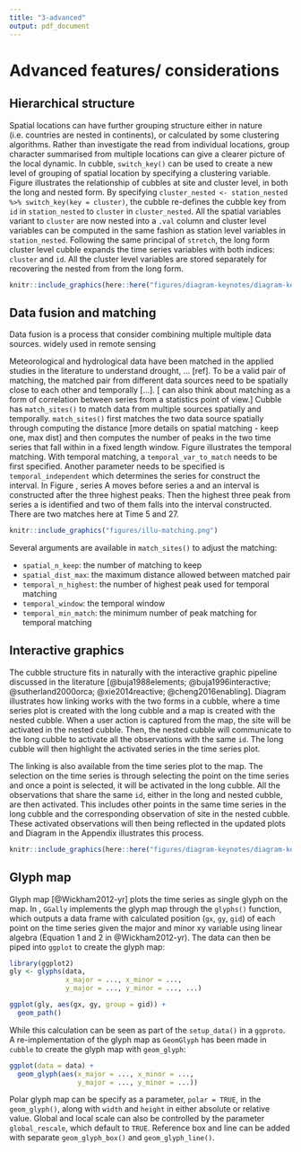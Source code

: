 ```yaml
---
title: "3-advanced"
output: pdf_document
---
```


# Advanced features/ considerations

## Hierarchical structure

Spatial locations can have further grouping structure either in nature (i.e. countries are nested in continents), or calculated by some clustering algorithms. Rather than investigate the read from individual locations, group character summarised from multiple locations can give a clearer picture of the local dynamic. In cubble, `switch_key()` can be used to create a new level of grouping of spatial location by specifying a clustering variable. Figure \ref{fig:illu-hier} illustrates the relationship of cubbles at site and cluster level, in both the long and nested form. By specifying `cluster_nested <- station_nested %>% switch_key(key = cluster)`, the cubble re-defines the cubble key from `id` in `station_nested` to `cluster` in `cluster_nested`. All the spatial variables variant to `cluster` are now nested into a `.val` column and cluster level variables can be computed in the same fashion as station level variables in `station_nested`. Following the same principal of `stretch`, the long form cluster level cubble expands the time series variables with both indices: `cluster` and `id`. All the cluster level variables are stored separately for recovering the nested from from the long form.

```r
knitr::include_graphics(here::here("figures/diagram-keynotes/diagram-keynotes.003.png"))
```

## Data fusion and matching

Data fusion is a process that consider combining multiple multiple data sources. 
widely used in remote sensing 

Meteorological and hydrological data have been matched in the applied studies in the literature to understand drought, ... [ref]. To be a valid pair of matching, the matched pair from different data sources need to be spatially close to each other and temporally [...]. [
can also think about matching as a form of correlation between series from a statistics point of view.] Cubble has `match_sites()` to match data from multiple sources spatially and temporally. `match_sites()` first matches the two data source spatially through computing the distance [more details on spatial matching - keep one, max dist] and then computes the number of peaks in the two time series that fall within in a fixed length window. Figure \ref{fig:illu-matching} illustrates the temporal matching. With temporal matching, a `temporal_var_to_match` needs to be first specified. Another parameter needs to be specified is `temporal_independent` which determines the series for construct the interval. In Figure \ref{fig:illu-matching}, series A moves before series a and an interval is constructed after the three highest peaks. Then the highest three peak from series a is identified and two of them falls into the interval constructed. There are two matches here at Time 5 and 27.

```r
knitr::include_graphics("figures/illu-matching.png")
```

Several arguments are available in `match_sites()` to adjust the matching: 

 - `spatial_n_keep`: the number of matching to keep
 - `spatial_dist_max`: the maximum distance allowed between matched pair
 - `temporal_n_highest`: the number of highest peak used for temporal matching
 - `temporal_window`: the temporal window 
 - `temporal_min_match`: the minimum number of peak matching for temporal matching

## Interactive graphics

<!-- Interactive graphics can listen to users' actions on the plot to provide additional information that facilitates data exploration. This is a useful technique for spatio-temporal data since users can zoom or pan the map to view the local and global structure of the map; use tooltips or popups to query more information about a graphic element; or highlight points to explore its linked views in other plots. In the R community, many implementations have been developed to connect \proglang{R} to \proglang{javascript} to create interactive graphics. In relation to spatio, temporal, and spatio-temporal data, the general purpose packages \pkg{plotly} [@plotly] and \pkg{leaflet} [@leaflet] realise various interactive actions through their corresponding javascript libraries. \pkg{crosstalk} [@crosstalk] and \pkg{tsibbletalk} [@tsibbletalk] implement brushed linking between htmlwidgets. \pkg{ggiraph} [@ggiraph] enables tooltip, self-linking, and customised actions specified through its own \proglang{javascript}. -->

<!-- While many graphic implementations present worked examples to illustrate the usage of the package, few documents the underlying pipeline that transforms the raw data step-by-step to the final view on the screen. There have been some early work in building the data pipeline for (interactive) graphics [@buja1988elements; @buja1996interactive;  @sutherland2000orca] and more recent discussions include @wickham2009plumbing, @xie2014reactive, and @cheng2016enabling. -->

The cubble structure fits in naturally with the interactive graphic pipeline discussed in the literature [@buja1988elements; @buja1996interactive;  @sutherland2000orca; @xie2014reactive; @cheng2016enabling]. Diagram \ref{fig:illu-interactive} illustrates how linking works with the two forms in a cubble, where a time series plot is created with the long cubble and a map is created with the nested cubble. When a user action is captured from the map, the site will be activated in the nested cubble. Then, the nested cubble will communicate to the long cubble to activate all the observations with the same `id`. The long cubble will then highlight the  activated series in the time series plot. 

The linking is also available from the time series plot to the map. The selection on the time series is through selecting the point on the time series and once a point is selected, it will be activated in the long cubble. All the observations that share the same `id`,  either in the long and nested cubble, are then activated. This includes other points in the same time series in the long cubble and the corresponding observation of site in the nested cubble. These activated observations will then being reflected in the updated plots and Diagram \ref{fig:illu-interactive-2} in the Appendix illustrates this process. 

```r
knitr::include_graphics(here::here("figures/diagram-keynotes/diagram-keynotes.004.png"))
```

## Glyph map

Glyph map [@Wickham2012-yr] plots the time series as single glyph on the map. 
<!-- Variation of glyph maps has been developed to visualise uncertainty in **Visumap** [@Lucchesi2021] and deal with irregular local grid [@Beecham2021-vk].  -->
In \proglang{R}, `GGally` implements the glyph map through the `glyphs()` function, which outputs a data frame with calculated position (`gx`, `gy`, `gid`) of each point on the time series given the major and minor xy variable using linear algebra (Equation 1 and 2 in @Wickham2012-yr). The data can then be piped into `ggplot` to create the glyph map: 

```r
library(ggplot2)
gly <- glyphs(data, 
              x_major = ..., x_minor = ..., 
              y_major = ..., y_minor = ..., ...)

ggplot(gly, aes(gx, gy, group = gid)) + 
  geom_path() 
```

While this calculation can be seen as part of the `setup_data()` in a `ggproto`. A re-implementation of the glyph map as `GeomGlyph` has been made in `cubble` to create the glyph map with `geom_glyph`:

```r
ggplot(data = data) +
  geom_glyph(aes(x_major = ..., x_minor = ..., 
                 y_major = ..., y_minor = ...))
```

Polar glyph map can be specify as a parameter, `polar = TRUE`, in the `geom_glyph()`, along with `width` and `height` in either absolute or relative value. Global and local scale can also be controlled by the parameter `global_rescale`, which default to `TRUE`. Reference box and line can be added with separate `geom_glyph_box()` and `geom_glyph_line()`.
